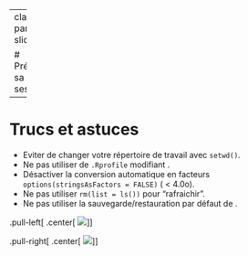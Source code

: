 
---
class: part-slide

# Préparer sa session<br><i class="fab fa-r-project" style="font-size: 250px;"></i>

---

# Trucs et astuces

*  Eviter de changer votre répertoire de travail avec `setwd()`.
*  Ne pas utiliser de `.Rprofile` modifiant <i class="fab fa-r-project"></i>.
*  Désactiver la conversion automatique en facteurs `options(stringsAsFactors = FALSE)` (<i class="fab fa-r-project"></i> < 4.0o).
*  Ne pas utiliser `rm(list = ls())` pour "rafraichir".
*  Ne pas utiliser la sauvegarde/restauration par défaut de <i class="fab fa-r-project"></i>.


.pull-left[
.center[
![](content/media/rstudio_setup.png)
]
]

.pull-right[
.center[
![](content/media/rwindows_setup.png)
]
]
